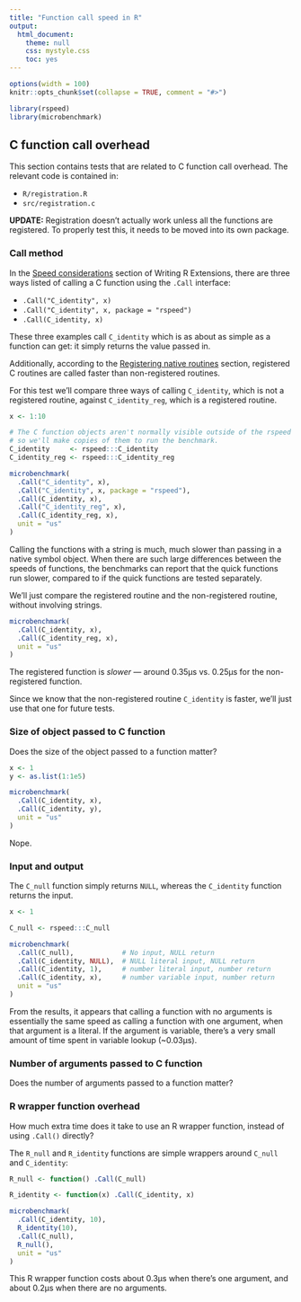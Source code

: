 ```yaml
---
title: "Function call speed in R"
output:
  html_document:
    theme: null
    css: mystyle.css
    toc: yes
---
```


<!--
%\VignetteEngine{knitr::rmarkdown}
%\VignetteIndexEntry{Function call speed in R}
-->

```r
options(width = 100)
knitr::opts_chunk$set(collapse = TRUE, comment = "#>")
```

```r
library(rspeed)
library(microbenchmark)
```

## C function call overhead

This section contains tests that are related to C function call overhead. The relevant code is contained in:

* `R/registration.R`
* `src/registration.c`

**UPDATE:** Registration doesn't actually work unless all the functions are registered. To properly test this, it needs to be moved into its own package.

### Call method

In the [Speed considerations](http://cran.r-project.org/doc/manuals/r-release/R-exts.html#Speed-considerations) section of Writing R Extensions, there are three ways listed of calling a C function using the `.Call` interface:

* `.Call("C_identity", x)`
* `.Call("C_identity", x, package = "rspeed")`
* `.Call(C_identity, x)`

These three examples call `C_identity` which is as about as simple as a function can get: it simply returns the value passed in.

Additionally, according to the [Registering native routines](http://cran.r-project.org/doc/manuals/r-release/R-exts.html#Registering-native-routines) section, registered C routines are called faster than non-registered routines.

For this test we'll compare three ways of calling `C_identity`, which is not a registered routine, against `C_identity_reg`, which is a registered routine.

```r
x <- 1:10

# The C function objects aren't normally visible outside of the rspeed namespace,
# so we'll make copies of them to run the benchmark.
C_identity     <- rspeed:::C_identity
C_identity_reg <- rspeed:::C_identity_reg

microbenchmark(
  .Call("C_identity", x),
  .Call("C_identity", x, package = "rspeed"),
  .Call(C_identity, x),
  .Call("C_identity_reg", x),
  .Call(C_identity_reg, x),
  unit = "us"
)
```

Calling the functions with a string is much, much slower than passing in a native symbol object. When there are such large differences between the speeds of functions, the benchmarks can report that the quick functions run slower, compared to if the quick functions are tested separately.

We'll just compare the registered routine and the non-registered routine, without involving strings.

```r
microbenchmark(
  .Call(C_identity, x),
  .Call(C_identity_reg, x),
  unit = "us"
)
```

The registered function is _slower_ --- around 0.35µs vs. 0.25µs for the non-registered function.

Since we know that the non-registered routine `C_identity` is faster, we'll just use that one for future tests.

### Size of object passed to C function

Does the size of the object passed to a function matter?

```r
x <- 1
y <- as.list(1:1e5)

microbenchmark(
  .Call(C_identity, x),
  .Call(C_identity, y),
  unit = "us"
)
```

Nope.

### Input and output


The `C_null` function simply returns `NULL`, whereas the `C_identity` function returns the input.

```r
x <- 1

C_null <- rspeed:::C_null

microbenchmark(
  .Call(C_null),            # No input, NULL return
  .Call(C_identity, NULL),  # NULL literal input, NULL return
  .Call(C_identity, 1),     # number literal input, number return
  .Call(C_identity, x),     # number variable input, number return
  unit = "us"
)
```

From the results, it appears that calling a function with no arguments is essentially the same speed as calling a function with one argument, when that argument is a literal. If the argument is variable, there's a very small amount of time spent in variable lookup (~0.03µs).

### Number of arguments passed to C function

Does the number of arguments passed to a function matter?


### R wrapper function overhead

How much extra time does it take to use an R wrapper function, instead of using `.Call()` directly?

The `R_null` and `R_identity` functions are simple wrappers around `C_null` and `C_identity`:

```r
R_null <- function() .Call(C_null)

R_identity <- function(x) .Call(C_identity, x)
```

```r
microbenchmark(
  .Call(C_identity, 10),
  R_identity(10),
  .Call(C_null),
  R_null(),
  unit = "us"
)
```

This R wrapper function costs about 0.3µs when there's one argument, and about 0.2µs when there are no arguments.
